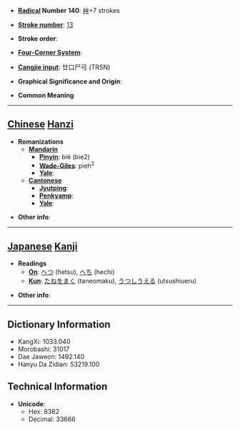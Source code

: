 * '''[[Wiktionary:Chinese radical index| Radical]] Number 140''': [[Wiktionary:Chinese radical index 艸|艸]]+7 strokes

* '''[[Wiktionary:Chinese total strokes index|Stroke number]]''': [[Wiktionary:Chinese total strokes index 13|13]]

* '''Stroke order''': 

* '''[[Wiktionary:Chinese four corner index|Four-Corner System]]''': 

* '''[[Wiktionary:Chinese Cangjie index|Cangjie input]]''': 廿口尸弓 (TRSN)

* '''Graphical Significance and Origin''': 

* '''Common Meaning'''

----

== [[Chinese]] [[Hanzi]] ==

* '''Romanizations'''
** '''[[Mandarin]]'''
*** '''[[Pinyin]]''': bié (bie2)
*** '''[[Wade-Giles]]''': pieh<sup>2</sup>
*** '''[[Yale]]''': 
** '''[[Cantonese]]'''
*** '''[[Jyutping]]''':
*** '''[[Penkyamp]]''': 
*** '''[[Yale]]''': 

* '''Other info''': 

----

== [[Japanese]] [[Kanji]] ==

* '''Readings'''
** '''[[On]]''': [[へつ]] (hetsu), [[へち]] (hechi)
** '''[[Kun]]''': [[たねをまく]] (taneomaku), [[うつしうえる]] (utsushiueru)

* '''Other info''':  

----

== Dictionary Information ==

* KangXi: 1033.040
* Morobashi: 31017
* Dae Jaweon: 1492.140
* Hanyu Da Zidian: 53219.100

== Technical Information ==

* '''Unicode''':
** Hex: 8382
** Decimal: 33666